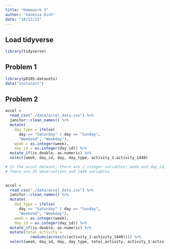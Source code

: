 ```yaml
---
title: "Homework 3"
author: "Vanessa Dinh"
date: "10/12/22"
---
```


## Load tidyverse

```r
library(tidyverse)

```

## Problem 1

```r
library(p8105.datasets)
data("instacart")
```

## Problem 2

```r
accel = 
  read_csv("./data/accel_data.csv") %>% 
  janitor::clean_names() %>% 
  mutate(
    day_type = ifelse(
      day == "Saturday" | day == "Sunday",
      "Weekend", "Weekday"),
    week = as.integer(week),
    day_id = as.integer(day_id)) %>% 
  mutate_if(is.double, as.numeric) %>% 
  select(week, day_id, day, day_type, activity_1:activity_1440)

# In the accel dataset, there are 2 integer variables: week and day_id, 2 character variables: day and day_type, and the 1440 activity levels by minute (activity_) are numeric.
# There are 35 observations and 1444 variables.
  
```

```r
accel = 
  read_csv("./data/accel_data.csv") %>% 
  janitor::clean_names() %>% 
  mutate(
    day_type = ifelse(
      day == "Saturday" | day == "Sunday",
      "Weekend", "Weekday"),
    week = as.integer(week),
    day_id = as.integer(day_id)) %>% 
  mutate_if(is.double, as.numeric) %>%  
  mutate(total_activity =
           rowSums(across(c(activity_1:activity_1440)))) %>% 
  select(week, day_id, day, day_type, total_activity, activity_1:activity_1440)


```

